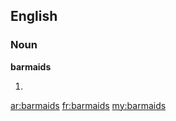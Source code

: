 ==English==

===Noun===
'''barmaids'''

# {{plural of|[[barmaid]]}}

[[ar:barmaids]]
[[fr:barmaids]]
[[my:barmaids]]